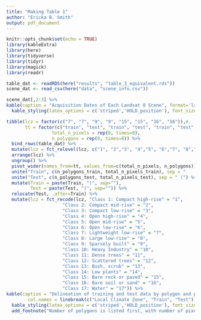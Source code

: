 ```yaml
---
title: "Making Table 1"
author: "Ericka B. Smith"
output: pdf_document
---
```


```r
knitr::opts_chunk$set(echo = TRUE)
library(kableExtra)
library(here)
library(tidyverse)
library(tidyr)
library(magick)
library(readr)
```


```r
table_dat <- readRDS(here("results", "table_3_equivalent.rds"))
scene_dat <- read_csv(here("data", "scene_info.csv"))
```

```r
scene_dat[,2:3] %>%
kable(caption = "Acquisition Dates of Each Landsat 8 Scene", format='latex',linesep='',booktabs=TRUE,escape=FALSE) %>%
  kable_styling(latex_options = c('striped','HOLD_position'), font_size = 8)
```


```r
tibble(lcz = factor(c("7", "7", "9", "9", "15", "15", "16", "16")),#,
       tt = factor(c("train", "test", "train", "test", "train", "test", "train", "test")), 
                 total_n_pixels = rep(0, times=8), 
                 n_polygons = rep(0, times=8)) %>%
  bind_rows(table_dat) %>%
  mutate(lcz = fct_relevel(lcz, c("1", "2","3", "4","5", "6","7", "8","9", "10","11", "12","13", "14","15", "16","17"))) %>%
  arrange(lcz) %>%
  ungroup() %>%
  pivot_wider(names_from=tt, values_from=c(total_n_pixels, n_polygons)) %>%
  unite("Train", c(n_polygons_train, total_n_pixels_train), sep = "        (") %>%
  unite("Test", c(n_polygons_test, total_n_pixels_test), sep = " (") %>%
  mutate(Train = paste(Train, ")", sep=""),
         Test = paste(Test, ")", sep="")) %>%
  relocate(Test, .after=Train) %>%
  mutate(lcz = fct_recode(lcz, "Class 1: Compact high-rise" = "1",
                     "Class 2: Compact mid-rise" = "2",
                     "Class 3: Compact low-rise" = "3",
                     "Class 4: Open high-rise" = "4",
                     "Class 5: Open mid-rise" = "5",
                     "Class 6: Open low-rise" = "6",
                     "Class 7: Lightweight low-rise" = "7",
                     "Class 8: Large low-rise" = "8",
                     "Class 9: Sparsely built" = "9",
                     "Class 10: Heavy Industry" = "10",
                     "Class 11: Dense trees" = "11",
                     "Class 12: Scattered trees" = "12",
                     "Class 13: Bush, scrub" = "13",
                     "Class 14: Low plants" = "14",
                     "Class 15: Bare rock or paved" = "15",
                     "Class 16: Bare soil or sand" = "16",
                     "Class 17: Water" = "17")) %>%
kable(caption = "Delineation of training and test data by polygon and pixel.", format='latex',linesep='',booktabs=TRUE,escape=FALSE,
        col.names = linebreak(c("Local Climate Zone", "Train", "Test"))) %>%
  kable_styling(latex_options = c('striped','HOLD_position'), font_size = 8) %>%
  add_footnote("Number of polygons is listed first, with number of pixels in parentheses.")
```

